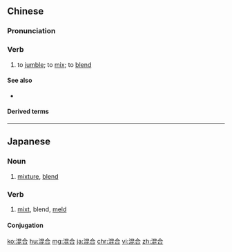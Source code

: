 ==Chinese==
{{zh-forms}}

===Pronunciation===
{{zh-pron
|m=hùnhé
|c=wan6 hap6
|mn=hūn-ha̍p
|ma=Zh-hùnhé.ogg
|cat=v
}}

===Verb===
{{zh-verb}}

# to [[jumble]]; to [[mix]]; to [[blend]]

====See also====
* {{zh-l|化合}}

====Derived terms====
{{zh-der|混合麵兒|混合物|混合泳|混合語}}

{{zh-cat|Intermediate}}

----

==Japanese==
{{ja-kanjitab|こん|ごう|yomi=on}}

===Noun===
{{ja-noun|こんごう}}

# [[mixture]], [[blend]]

===Verb===
{{ja-verb-suru|こんごう}}

# [[mixt]], blend, [[meld]]

====Conjugation====
{{ja-suru|こんごう}}

[[ko:混合]]
[[hu:混合]]
[[mg:混合]]
[[ja:混合]]
[[chr:混合]]
[[vi:混合]]
[[zh:混合]]